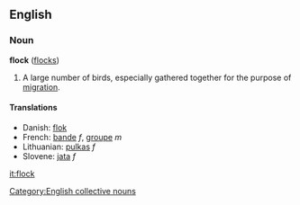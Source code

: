 ==English==
===Noun===
'''flock''' ([[flocks]])

#A large number of birds, especially gathered together for the purpose of [[migration]].

====Translations====
*Danish: [[flok]]
*French: [[bande]] ''f'', [[groupe]] ''m''
*Lithuanian: [[pulkas]] ''f''
*Slovene: [[jata]] ''f''


[[Category:English collective nouns]]

[[it:flock]]